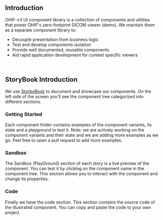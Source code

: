 

<Meta title="Welcome" />

<WelcomeHeader />

## Introduction

OHIF-v3 UI component library is a collection of components and utilities that
power OHIF's zero-footprint DICOM viewer (demo). We maintain them as a separate
component library to:

- Decouple presentation from business logic
- Test and develop components isolation
- Provide well documented, reusable components
- Aid rapid application development for context specific viewers

<br />

## StoryBook Introduction

We use [StorbyBook](https://storybook.js.org/) to document and showcase our
components. On the left side of the screen you'll see the component tree
categorized into different sections.

<WithImage image={ComponentTree} alt="Component tree" className="my-8" />

### Getting Started

Each component folder contains examples of the component variants, its state and
a playground to test it. Note: we are actively working on the component variants
and their state and we are adding more examples as we go. Feel free to open a
pull request to add more examples.

<WithImage
  image={Button}
  alt="Button Component"
  className="my-8 w-40 block mx-auto"
/>

### Sandbox

The Sandbox (PlayGround) section of each story is a live preview of the
component. You can test it by clicking on the component name in the component
tree. This section allows you to interact with the component and change its
properties.

<WithImage image={Sandbox} alt="Sandbox" className="my-8" />

### Code

Finally we have the code section. This section contains the source code of the
illustrated component. You can copy and paste the code to your own project.

<WithImage image={Code} alt="Code" className="my-8" />

